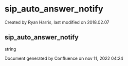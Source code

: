 
# sip_auto_answer_notify 

 Created by  Ryan Harris, last modified on 2018.02.07

## sip_auto_answer_notify

string

Document generated by Confluence on nov 11, 2022 04:24
